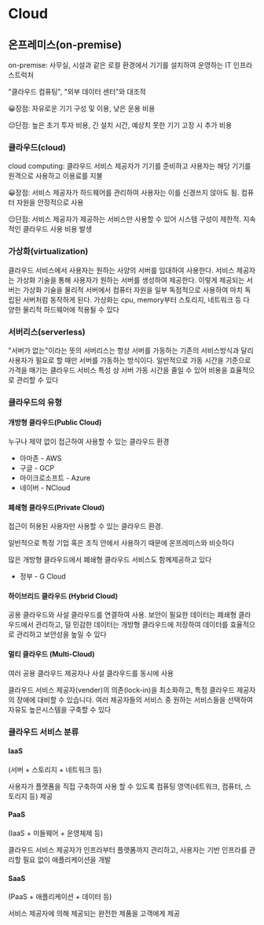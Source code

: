 # Cloud


## 온프레미스(on-premise)

on-premise: 사무실, 시설과 같은 로컬 환경에서 기기를 설치하여 운영하는 IT 인프라스트럭처

"클라우드 컴퓨팅", "외부 데이터 센터"와 대조적

😀장점: 자유로운 기기 구성 및 이용, 낮은 운용 비용

😔단점: 높은 초기 투자 비용, 긴 설치 시간, 예상치 못한 기기 고장 시 추가 비용


### 클라우드(cloud)

cloud computing: 클라우드 서비스 제공자가 기기를 준비하고 사용자는 해당 기기를 원격으로 사용하고  이용료를 지불

😀장점: 서비스 제공자가 하드웨어를 관리하여 사용자는 이를 신경쓰지 않아도 됨. 컴퓨터 자원을 안정적으로 사용

😔단점: 서비스 제공자가 제공하는 서비스만 사용할 수 있어 시스템 구성이 제한적. 지속적인 클라우드 사용 비용 발생


### 가상화(virtualization)

클라우드 서비스에서 사용자는 원하는 사양의 서버를 임대하여 사용한다. 서비스 제공자는 가상화 기술을 통해 사용자가 원하는 서버를 생성하여 제공한다. 이렇게 제공되는 서버는 가상화 기술을 물리적 서버에서 컴퓨터 자원을 일부 독점적으로 사용하여 마치 독립된 서버처럼 동작하게 된다. 가상화는 cpu, memory부터 스토리지, 네트워크 등 다양한 물리적 하드웨어에 적용될 수 있다


### 서버리스(serverless)

"서버가 없는"이라는 뜻의 서버리스는 항상 서버를 가동하는 기존의 서비스방식과 달리 사용자가 필요로 할 때만 서버를 가동하는 방식이다. 일반적으로 가동 시간을 기준으로 가격을 매기는 클라우드 서비스 특성 상 서버 가동 시간을 줄일 수 있어 비용을 효율적으로 관리할 수 있다


### 클라우드의 유형


#### 개방형 클라우드(Public Cloud)

누구나 제약 없이 접근하여 사용할 수 있는 클라우드 환경

* 아마존 - AWS
* 구글 - GCP
* 마이크로소프트 - Azure
* 네이버 - NCloud


#### 폐쇄형 클라우드(Private Cloud)

접근이 허용된 사용자만 사용할 수 있는 클라우드 환경.

일반적으로 특정 기업 혹은 조직 안에서 사용하기 때문에 온프레미스와 비슷하다

많은 개방형 클라우드에서 폐쇄형 클라우드 서비스도 함께제공하고 있다

* 정부 - G Cloud


#### **하이브리드 클라우드 (Hybrid Cloud)**

공용 클라우드와 사설 클라우드를 연결하여 사용.  보안이 필요한 데이터는 폐쇄형 클라우드에서 관리하고, 덜 민감한 데이터는 개방형 클라우드에 저장하여 데이터를 효율적으로 관리하고 보안성을 높일 수 있다


#### **멀티 클라우드 (Multi-Cloud)**

여러 공용 클라우드 제공자나 사설 클라우드를 동시에 사용

클라우드 서비스 제공자(vender)의 의존(lock-in)을 최소화하고, 특정 클라우드 제공자의 장애에 대비할 수 있습니다. 여러 제공자들의 서비스 중 원하는 서비스들을 선택하여 자유도 높은시스템을 구축할 수 있다


### 클라우드 서비스 분류


#### IaaS

(서버 + 스토리지 + 네트워크 등)

사용자가 플랫폼을 직접 구축하여 사용 할 수 있도록 컴퓨팅 영역(네트워크, 컴퓨터, 스토리지  등) 제공


#### PaaS

(IaaS + 미들웨어 + 운영체제 등)

클라우드 서비스 제공자가 인프라부터 플랫폼까지 관리하고, 사용자는 기반 인프라를 관리할 필요 없이 애플리케이션을 개발


#### SaaS

(PaaS + 애플리케이션 + 데이터 등)

서비스 제공자에 의해 제공되는 완전한 제품을 고객에게 제공

